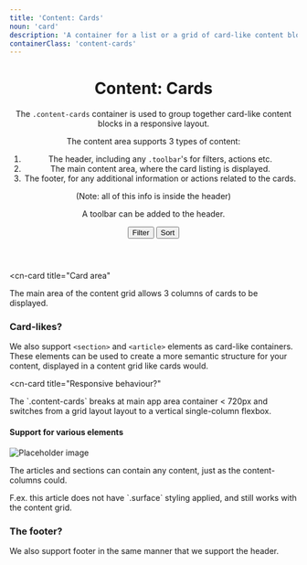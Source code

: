 ```yaml
---
title: 'Content: Cards'
noun: 'card'
description: 'A container for a list or a grid of card-like content blocks.'
containerClass: 'content-cards'
---
```


<header>

# Content: Cards

The `.content-cards` container is used to group together card-like content blocks in a responsive layout.

The content area supports 3 types of content:
1. The header, including any `.toolbar`'s for filters, actions etc.
2. The main content area, where the card listing is displayed.
3. The footer, for any additional information or actions related to the cards.

(Note: all of this info is inside the header)

<div class="toolbar">
  <p class="grow">A toolbar can be added to the header.</p>
  <button>Filter</button>
  <button>Sort</button>
</div>
</header>

<cn-card
  title="Card area"
>
  <p class="text-small">
    The main area of the content grid allows 3 columns of cards to be displayed.
  </p>
</cn-card>

<section class="surface elevation-2">

### Card-likes?

We also support `<section>` and `<article>` elements as card-like containers. These elements can be used to create 
a more semantic structure for your content, displayed in a content grid like cards would.
</section>

<cn-card
  title="Responsive behaviour?"
>
  <p class="text-small">
    The `.content-cards` breaks at main app area container < 720px and switches from a grid layout layout to a vertical single-column flexbox.
  </p>
</cn-card>

<article class="border">
  <h4>Support for various elements</h4>
  <img class="poster" src="https://picsum.photos/400/225" alt="Placeholder image"/>

  <p>The articles and sections can contain any content, just as the content-columns could.</p>

  <p class="text-low text-small">
    F.ex. this article does not have `.surface` styling applied, and still works with the content grid.
  </p>
</article>

<footer>

### The footer?

We also support footer in the same manner that we support the header.

</footer>
